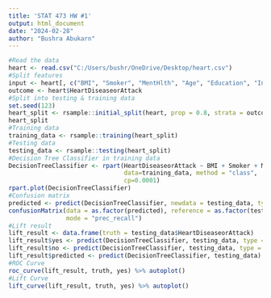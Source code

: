 ---
title: 'STAT 473 HW #1'
output: html_document
date: "2024-02-28"
author: "Bushra Abukarn" 
---
```{r}
#Read the data 
heart <- read.csv("C:/Users/bushr/OneDrive/Desktop/heart.csv")
#Split features 
input <- heart[, c("BMI", "Smoker", "MentHlth", "Age", "Education", "Income")] 
outcome <- heart$HeartDiseaseorAttack
#Split into testing & training data
set.seed(123)
heart_split <- rsample::initial_split(heart, prop = 0.8, strata = outcome)
heart_split
#Training data 
training_data <- rsample::training(heart_split)
#Testing data 
testing_data <- rsample::testing(heart_split)
#Decision Tree Classifier in training data 
DecisionTreeClassifier <- rpart(HeartDiseaseorAttack ~ BMI + Smoker + MentHlth + Age + Education + Income, 
                                data=training_data, method = "class",  
                                cp=0.0001)
rpart.plot(DecisionTreeClassifier)
#Confusion matrix 
predicted <- predict(DecisionTreeClassifier, newdata = testing_data, type = "class")
confusionMatrix(data = as.factor(predicted), reference = as.factor(testing_data$HeartDiseaseorAttack), 
                mode = "prec_recall")
#Lift result
lift_result <- data.frame(truth = testing_data$HeartDiseaseorAttack)
lift_result$yes <- predict(DecisionTreeClassifier, testing_data, type = "prob")["Yes"]
lift_result$no <- predict(DecisionTreeClassifier, testing_data, type = "prob")["No"]
lift_result$predicted <- predict(DecisionTreeClassifier, testing_data)
#ROC Curve
roc_curve(lift_result, truth, yes) %>% autoplot()
#Lift Curve 
lift_curve(lift_result, truth, yes) %>% autoplot()
```

